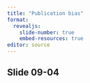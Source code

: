 ```yaml
---
title: "Publication bias"
format: 
  revealjs:
    slide-number: true
    embed-resources: true
editor: source
---
```


## Slide 09-04

::: notes

:::


